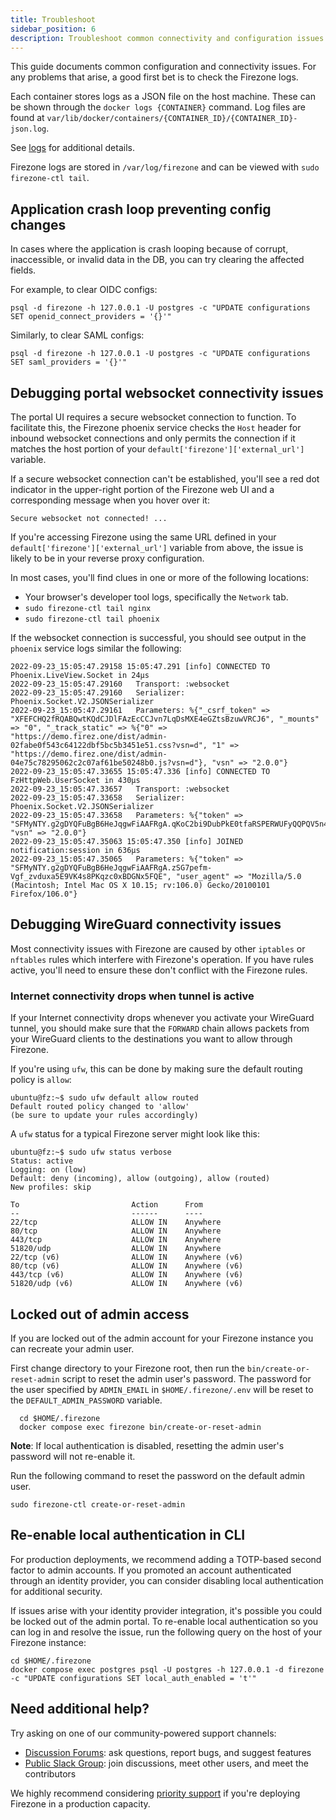 ```yaml
---
title: Troubleshoot
sidebar_position: 6
description: Troubleshoot common connectivity and configuration issues with Firezone's WireGuard®-based remote access platform.
---
```


This guide documents common configuration and connectivity issues. For
any problems that arise, a good first bet is to check the Firezone logs.

<Tabs>
<TabItem value="docker" label="Docker" default>

Each container stores logs as a JSON file on the host machine. These can be shown through the
`docker logs {CONTAINER}` command. Log files are found at
`var/lib/docker/containers/{CONTAINER_ID}/{CONTAINER_ID}-json.log`.

See [logs](../logs) for additional details.

</TabItem>
<TabItem value="omnibus" label="Omnibus">

Firezone logs are stored in `/var/log/firezone` and can be viewed with
`sudo firezone-ctl tail`.

</TabItem>
</Tabs>

## Application crash loop preventing config changes

In cases where the application is crash looping because of corrupt, inaccessible, or
invalid data in the DB, you can try clearing the affected fields.

For example, to clear OIDC configs:

```text
psql -d firezone -h 127.0.0.1 -U postgres -c "UPDATE configurations SET openid_connect_providers = '{}'"
```

Similarly, to clear SAML configs:

```text
psql -d firezone -h 127.0.0.1 -U postgres -c "UPDATE configurations SET saml_providers = '{}'"
```

## Debugging portal websocket connectivity issues

The portal UI requires a secure websocket connection to function. To facilitate
this, the Firezone phoenix service checks the `Host` header for inbound
websocket connections and only permits the connection if it matches the host
portion of your `default['firezone']['external_url']` variable.

If a secure websocket connection can't be established, you'll see a red dot
indicator in the upper-right portion of the Firezone web UI and a corresponding
message when you hover over it:

```text
Secure websocket not connected! ...
```

If you're accessing Firezone using the same URL defined in your
`default['firezone']['external_url']` variable from above, the issue is likely
to be in your reverse proxy configuration.

In most cases, you'll find clues in one or more of the following locations:

<Tabs>
<TabItem value="omnibus" label="Omnibus">

* Your browser's developer tool logs, specifically the `Network` tab.
* `sudo firezone-ctl tail nginx`
* `sudo firezone-ctl tail phoenix`

If the websocket connection is successful, you should see output in the
`phoenix` service logs similar the following:

```text
2022-09-23_15:05:47.29158 15:05:47.291 [info] CONNECTED TO Phoenix.LiveView.Socket in 24µs
2022-09-23_15:05:47.29160   Transport: :websocket
2022-09-23_15:05:47.29160   Serializer: Phoenix.Socket.V2.JSONSerializer
2022-09-23_15:05:47.29161   Parameters: %{"_csrf_token" => "XFEFCHQ2fRQABQwtKQdCJDlFAzEcCCJvn7LqDsMXE4eGZtsBzuwVRCJ6", "_mounts" => "0", "_track_static" => %{"0" => "https://demo.firez.one/dist/admin-02fabe0f543c64122dbf5bc5b3451e51.css?vsn=d", "1" => "https://demo.firez.one/dist/admin-04e75c78295062c2c07af61be50248b0.js?vsn=d"}, "vsn" => "2.0.0"}
2022-09-23_15:05:47.33655 15:05:47.336 [info] CONNECTED TO FzHttpWeb.UserSocket in 430µs
2022-09-23_15:05:47.33657   Transport: :websocket
2022-09-23_15:05:47.33658   Serializer: Phoenix.Socket.V2.JSONSerializer
2022-09-23_15:05:47.33658   Parameters: %{"token" => "SFMyNTY.g2gDYQFuBgB6HeJqgwFiAAFRgA.qKoC2bi9DubPkE0tfaRSPERWUFyQQPQV5n4nFKVppxc", "vsn" => "2.0.0"}
2022-09-23_15:05:47.35063 15:05:47.350 [info] JOINED notification:session in 636µs
2022-09-23_15:05:47.35065   Parameters: %{"token" => "SFMyNTY.g2gDYQFuBgB6HeJqgwFiAAFRgA.zSG7pefm-Vgf_zvduxa5E9VK4s8PKqzc0xBDGNx5FQE", "user_agent" => "Mozilla/5.0 (Macintosh; Intel Mac OS X 10.15; rv:106.0) Gecko/20100101 Firefox/106.0"}
```

</TabItem>
</Tabs>

## Debugging WireGuard connectivity issues

Most connectivity issues with Firezone are caused by other `iptables` or
`nftables` rules which interfere with Firezone's operation. If you have rules
active, you'll need to ensure these don't conflict with the Firezone rules.

### Internet connectivity drops when tunnel is active

If your Internet connectivity drops whenever you activate your WireGuard
tunnel, you should make sure that the `FORWARD` chain allows packets
from your WireGuard clients to the destinations you want to allow through
Firezone.

If you're using `ufw`, this can be done by making sure the default routing
policy is `allow`:

```text
ubuntu@fz:~$ sudo ufw default allow routed
Default routed policy changed to 'allow'
(be sure to update your rules accordingly)
```

A `ufw` status for a typical Firezone server might look like this:

```text
ubuntu@fz:~$ sudo ufw status verbose
Status: active
Logging: on (low)
Default: deny (incoming), allow (outgoing), allow (routed)
New profiles: skip

To                         Action      From
--                         ------      ----
22/tcp                     ALLOW IN    Anywhere
80/tcp                     ALLOW IN    Anywhere
443/tcp                    ALLOW IN    Anywhere
51820/udp                  ALLOW IN    Anywhere
22/tcp (v6)                ALLOW IN    Anywhere (v6)
80/tcp (v6)                ALLOW IN    Anywhere (v6)
443/tcp (v6)               ALLOW IN    Anywhere (v6)
51820/udp (v6)             ALLOW IN    Anywhere (v6)
```

## Locked out of admin access

If you are locked out of the admin account for your Firezone instance
you can recreate your admin user.

<Tabs>
<TabItem value="docker" label="Docker">

First change directory to your Firezone root, then run the `bin/create-or-reset-admin` script
to reset the admin user's password. The password for the user specified by
`ADMIN_EMAIL`
in `$HOME/.firezone/.env` will be reset to the `DEFAULT_ADMIN_PASSWORD` variable.

```shell
  cd $HOME/.firezone
  docker compose exec firezone bin/create-or-reset-admin
```

**Note**: If local authentication is disabled, resetting the admin user's
password will not re-enable it.

</TabItem>

<TabItem value="omnibus" label="Omnibus">

Run the following command to reset the password on the default admin user.

```shell
sudo firezone-ctl create-or-reset-admin
```

</TabItem>
</Tabs>

## Re-enable local authentication in CLI

For production deployments, we recommend adding a TOTP-based second factor to
admin accounts. If you promoted an account authenticated through an identity
provider, you can consider disabling local authentication for additional
security.

If issues arise with your identity provider integration, it's possible you
could be locked out of the admin portal. To re-enable local authentication so
you can log in and resolve the issue, run the following query on the host of
your Firezone instance:

```shell
cd $HOME/.firezone
docker compose exec postgres psql -U postgres -h 127.0.0.1 -d firezone -c "UPDATE configurations SET local_auth_enabled = 't'"
```

## Need additional help?

Try asking on one of our community-powered support channels:

* [Discussion Forums](https://discourse.firez.one/): ask questions, report bugs,
and suggest features
* [Public Slack Group](https://join.slack.com/t/firezone-users/shared_invite/zt-111043zus-j1lP_jP5ohv52FhAayzT6w):
join discussions, meet other users, and meet the contributors

We highly recommend considering [priority support](https://firezone.dev/pricing)
if you're deploying Firezone in a production capacity.
